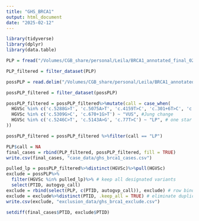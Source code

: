 ```yaml
---
title: "GHS_BRCA1"
output: html_document
date: "2025-02-12"
---
```


```r
library(tidyverse)
library(dplyr)
library(data.table)
```

```r
PLP = fread("/Volumes/CGB_share/personal/Leila/BRCA1_annotated_final_02-12-2025.txt_autoGVP_PLP.txt")
```

```r
PLP_filtered = filter_dataset(PLP)
```

```r
possPLP = read.delim("/Volumes/CGB_share/personal/Leila/BRCA1_annotated_final_02-12-2025.txt_autoGVP_possiblePLP.txt")
```

```r
possPLP_filtered = filter_dataset(possPLP)
```


```r
possPLP_filtered = possPLP_filtered%>%mutate(call = case_when(
  HGVSc %in% c('c.5288G>T', 'c.5075A>T', 'c.4159T>C', 'c.301+6T>C', 'c.301+1G>A') ~ "VUS", # one star,
  HGVSc %in% c('c.5309G>C', 'c.670+1G>T') ~ "VUS", #Jung change
  HGVSc %in% c('c.5246C>T', 'c.5143A>G', 'c.77T>C') ~ "LP", # one star
))
```

```r
possPLP_filtered = possPLP_filtered %>%filter(call == "LP")
```

```r
PLP$call = NA
final_cases = rbind(PLP_filtered, possPLP_filtered, fill = TRUE) 
write.csv(final_cases, "case_data/ghs_brca1_cases.csv")
```

```r
pulled_lp = possPLP_filtered%>%distinct(HGVSc)%>%pull(HGVSc)
exclude = possPLP%>%
  filter(HGVSc %in% pulled_lp)%>% # keep all designated variants
  select(PTID, autogvp_call)
exclude = rbind(select(PLP, c(PTID, autogvp_call)), exclude) # row bind
exclude = exclude%>%distinct(PTID, .keep_all = TRUE) # eliminate duplicates
write.csv(exclude, "exclusion_data/ghs_brca1_exclude.csv")
```

```r
setdiff(final_cases$PTID, exclude$PTID)
```


